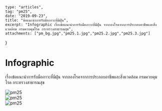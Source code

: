 
	type: "articles",
	tag: "pm25",
	date: "2019-09-23",
	title: "ข้อแนะนำการรับมือภาวะที่มีฝุ่น",
	excerpt: "Infographic เรื่องข้อแนะนำการรับมือภาวะที่มีฝุ่น จากกองโรคจากการประกอบอาชีพและสิ่งแวดล้อม กรมควบคุมโรค กระทรวงสาธารณสุข",
	attachments: ["pm_bg.jpg","pm25.1.jpg","pm25.2.jpg","pm25.3.jpg"]
}

# Infographic

เรื่องข้อแนะนำการรับมือภาวะที่มีฝุ่น จากกองโรคจากการประกอบอาชีพและสิ่งแวดล้อม กรมควบคุมโรค กระทรวงสาธารณสุข

<Img fluid={props.images[1].childImageSharp.fluid} alt="pm25" />
<br/>
<Img fluid={props.images[2].childImageSharp.fluid} alt="pm25" />
<br/>
<Img fluid={props.images[3].childImageSharp.fluid} alt="pm25" />